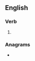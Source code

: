 ==English==

===Verb===
{{head|en|verb form}}

# {{present participle of|en|asperse|nocat=1}}

===Anagrams===
* {{anagrams|en|a=aeginprss|grapiness|pinegrass|preassign|preassing|repassing|spearings}}